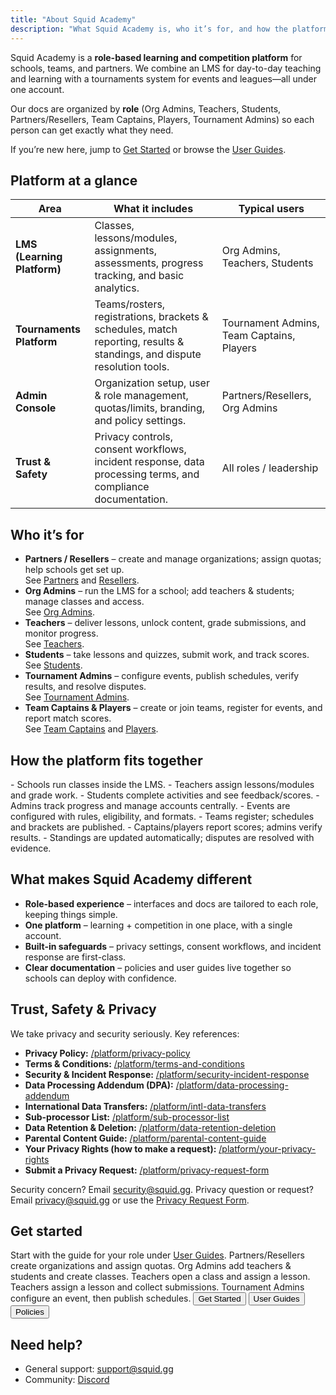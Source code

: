 ```yaml
---
title: "About Squid Academy"
description: "What Squid Academy is, who it’s for, and how the platform works."
---
```


Squid Academy is a **role-based learning and competition platform** for schools, teams, and partners. We combine an LMS for day-to-day teaching and learning with a tournaments system for events and leagues—all under one account.

Our docs are organized by **role** (Org Admins, Teachers, Students, Partners/Resellers, Team Captains, Players, Tournament Admins) so each person can get exactly what they need.

<Callout type="info">
If you’re new here, jump to <a href="/introduction/get-started">Get Started</a> or browse the <a href="/user-guides/org-admins">User Guides</a>.
</Callout>

## Platform at a glance

| Area | What it includes | Typical users |
| --- | --- | --- |
| **LMS (Learning Platform)** | Classes, lessons/modules, assignments, assessments, progress tracking, and basic analytics. | Org Admins, Teachers, Students |
| **Tournaments Platform** | Teams/rosters, registrations, brackets & schedules, match reporting, results & standings, and dispute resolution tools. | Tournament Admins, Team Captains, Players |
| **Admin Console** | Organization setup, user & role management, quotas/limits, branding, and policy settings. | Partners/Resellers, Org Admins |
| **Trust & Safety** | Privacy controls, consent workflows, incident response, data processing terms, and compliance documentation. | All roles / leadership |

## Who it’s for

- **Partners / Resellers** – create and manage organizations; assign quotas; help schools get set up.  
  See <a href="/user-guides/partners">Partners</a> and <a href="/user-guides/resellers">Resellers</a>.
- **Org Admins** – run the LMS for a school; add teachers & students; manage classes and access.  
  See <a href="/user-guides/org-admins">Org Admins</a>.
- **Teachers** – deliver lessons, unlock content, grade submissions, and monitor progress.  
  See <a href="/user-guides/teachers">Teachers</a>.
- **Students** – take lessons and quizzes, submit work, and track scores.  
  See <a href="/user-guides/students">Students</a>.
- **Tournament Admins** – configure events, publish schedules, verify results, and resolve disputes.  
  See <a href="/user-guides/tournament-admins">Tournament Admins</a>.
- **Team Captains & Players** – create or join teams, register for events, and report match scores.  
  See <a href="/user-guides/team-captains">Team Captains</a> and <a href="/user-guides/players">Players</a>.

## How the platform fits together

<Columns cols={2}>
  <Card title="Learning (LMS)">
    - Schools run classes inside the LMS.  
    - Teachers assign lessons/modules and grade work.  
    - Students complete activities and see feedback/scores.  
    - Admins track progress and manage accounts centrally.
  </Card>
  <Card title="Competition (Tournaments)">
    - Events are configured with rules, eligibility, and formats.  
    - Teams register; schedules and brackets are published.  
    - Captains/players report scores; admins verify results.  
    - Standings are updated automatically; disputes are resolved with evidence.
  </Card>
</Columns>

## What makes Squid Academy different

- **Role-based experience** – interfaces and docs are tailored to each role, keeping things simple.  
- **One platform** – learning + competition in one place, with a single account.  
- **Built-in safeguards** – privacy settings, consent workflows, and incident response are first-class.  
- **Clear documentation** – policies and user guides live together so schools can deploy with confidence.

## Trust, Safety & Privacy

We take privacy and security seriously. Key references:

- **Privacy Policy:** <a href="/platform/privacy-policy">/platform/privacy-policy</a>  
- **Terms & Conditions:** <a href="/platform/terms-and-conditions">/platform/terms-and-conditions</a>  
- **Security & Incident Response:** <a href="/platform/security-incident-response">/platform/security-incident-response</a>  
- **Data Processing Addendum (DPA):** <a href="/platform/data-processing-addendum">/platform/data-processing-addendum</a>  
- **International Data Transfers:** <a href="/platform/intl-data-transfers">/platform/intl-data-transfers</a>  
- **Sub-processor List:** <a href="/platform/sub-processor-list">/platform/sub-processor-list</a>  
- **Data Retention & Deletion:** <a href="/platform/data-retention-deletion">/platform/data-retention-deletion</a>  
- **Parental Content Guide:** <a href="/platform/parental-content-guide">/platform/parental-content-guide</a>  
- **Your Privacy Rights (how to make a request):** <a href="/platform/your-privacy-rights">/platform/your-privacy-rights</a>  
- **Submit a Privacy Request:** <a href="/platform/privacy-request-form">/platform/privacy-request-form</a>

<Callout type="warning">
Security concern? Email <a href="mailto:security@squid.gg">security@squid.gg</a>.  
Privacy question or request? Email <a href="mailto:privacy@squid.gg">privacy@squid.gg</a> or use the <a href="/platform/privacy-request-form">Privacy Request Form</a>.
</Callout>

## Get started

<Steps>
  <Step title="Pick your role">
    Start with the guide for your role under <a href="/user-guides/org-admins">User Guides</a>.
  </Step>
  <Step title="Set up your organization or class">
    Partners/Resellers create organizations and assign quotas. Org Admins add teachers & students and create classes. Teachers open a class and assign a lesson.
  </Step>
  <Step title="Run your first activity or event">
    Teachers assign a lesson and collect submissions. Tournament Admins configure an event, then publish schedules.
  </Step>
</Steps>

<Buttons>
  <Button href="/introduction/get-started">Get Started</Button>
  <Button href="/user-guides/org-admins" variant="secondary">User Guides</Button>
  <Button href="/platform/privacy-policy" variant="secondary">Policies</Button>
</Buttons>

## Need help?

- General support: <a href="mailto:support@squid.gg">support@squid.gg</a>  
- Community: <a href="https://discord.gg/9y6FyPEr" target="_blank" rel="noreferrer">Discord</a>